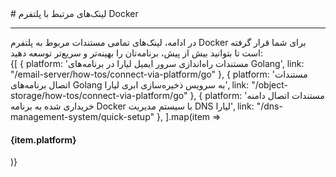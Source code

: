 

<Layout>
<Head>
<title>مستندات لینک‌های مرتبط با Docker - لیارا</title>
</Head>
# لینک‌های مرتبط با پلتفرم Docker 
<hr className="mb-2" />
در ادامه، لینک‌های تمامی مستندات مربوط به پلتفرم Docker برای شما قرار گرفته است تا بتوانید بیش از پیش، برنامه‌تان را بهینه‌تر و سریع‌تر توسعه دهید:
<div className='h-2' />
<div className="grid md:grid-cols-1 gap-4">
            {[
    { platform: 'مستندات راه‌اندازی سرور ایمیل لیارا در برنامه‌های Golang', link: "/email-server/how-tos/connect-via-platform/go" },
    { platform: 'مستندات اتصال برنامه‌های Golang به سرویس ذخیره‌سازی ابری لیارا', link: "/object-storage/how-tos/connect-via-platform/go" },
    { platform: 'مستندات اتصال دامنه خریداری شده به برنامه Docker با سیستم مدیریت DNS لیارا', link: "/dns-management-system/quick-setup" },
  ].map(item =>
    <Link href={item.link}>
    <Card className="flex cursor-pointer w-full items-center justify-between">
        <div className="flex items-center gap-3">
        <h4>
            {item.platform}
        </h4>
        </div>
        <GoArrowLeft className="ml-1" />
    </Card>
    </Link>
            )}
          </div>

</Layout>